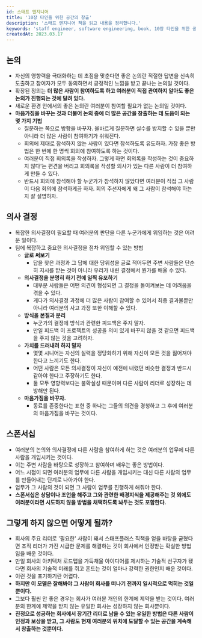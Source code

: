 ```yaml
---
id: 스태프 엔지니어
title: '10장 타인을 위한 공간의 창출'
description: '스태프 엔지니어 책을 읽고 내용을 정리합니다.'
keywords: 'staff engineer, software engineering, book, 10장 타인을 위한 공간의 창출'
createdAt: 2023.03.17
---
```


## 논의

- 자신의 영향력을 극대화하는 데 초점을 맞춘다면 좋은 논의란 적절한 답변을 신속히 도출하고 참여자가 모두 동의하면서 긍정적인 느낌을 받고 끝나는 논의일 것이다.
- 확장된 정의는 **더 많은 사람이 참여하도록 하고 여러분이 직접 관여하지 알아도 좋은 논의가 진행되는 것에 달려 있다.**
- 새로운 환경 안에서의 좋은 논의란 여러분이 참여할 필요가 없는 논의일 것이다.
- **마음가짐을 바꾸는 것과 더불어 논의 중에 더 많은 공간을 창출하는 데 도움이 되는 몇 가지 기법**
  - 질문하는 쪽으로 방향을 바꾸자. 올바르게 질문하면 실수를 방지할 수 있을 뿐만 아니라 더 많은 사람이 참여하기가 쉬워진다.
  - 회의에 제대로 참석하지 않는 사람이 있다면 참석하도록 유도하자. 가장 좋은 방법은 한 번에 한 명씩 회의에 참여하도록 하는 것이다.
  - 여러분이 직접 회의록을 작성하자. 그렇게 하면 회의록을 작성하는 것이 중요하지 않다'는 편견을 버리고 회의록을 작성할 의사가 있는 다른 사람이 더 참여하게 만들 수 있다.
  - 반드시 회의에 참석해야 할 누군가가 참석하지 않았다면 여러분이 직접 그 사람이 다음 회의에 참석하게끔 하자. 회의 주선자에게 왜 그 사람이 참석해야 하는지 잘 설명하자.

## 의사 결정

- 복잡한 의사결정이 필요할 때 여러분의 판단을 다른 누군가에게 위임하는 것은 어려운 일이다.
- 팀에 복잡하고 중요한 의사결정을 점차 위임할 수 있는 방법
  - **글로 써보기**
    - 답을 찾은 과정과 그 답에 대한 당위성을 글로 적어두면 주변 사람들은 단순히 지시를 받는 것이 아니라 우리가 내린 결정에서 뭔가를 배울 수 있다.
  - **의사결정을 분명히 하기 전에 일찍 유포하기**
    - 대부분 사람들은 어떤 의견이 형성되면 그 결정을 돌이켜보는 데 어려움을 겪을 수 있다.
    - 게다가 의사결정 과정에 더 많은 사람이 참여할 수 있어서 최종 결과물뿐만 아니라 여러분의 사고 과정 또한 이해할 수 있다.
  - **방식을 본질과 분리**
    - 누군가의 결정에 방식과 관련한 피드백은 주지 말자.
    - 만일 피드백 이 프로젝트의 성공을 의미 있게 바꾸지 않을 것 같으면 피드백을 주지 않는 것을 고려하자.
  - **가치를 드러내려 하지 말자**
    - 몇몇 시니어는 자신의 실력을 정당화하기 위해 자신이 모든 것을 짊어져야 한다고 느끼기도 한다.
    - 어떤 사람은 모든 의사결정이 자신이 예전에 내렸던 비슷한 결정과 반드시 같아야 한다고 주장하기도 한다.
    - 둘 모두 영향력보다는 불확실성 때문이며 다른 사람이 리더로 성장하는 데 방해만 된다.
  - **마음가짐을 바꾸자.**
    - 동료를 존중한다는 표현 중 하나는 그들의 의견을 경청하고 그 후에 여러분의 마음가짐을 바꾸는 것이다.

## 스폰서십

- 여러분의 논의와 의사결정에 다른 사람을 참여하게 하는 것은 여러분의 업무에 다른 사람을 개입시키는 것이다.
- 이는 주변 사람을 바탕으로 성장하고 참여하며 배우는 좋은 방법이다.
- 어느 시점이 되면 여러분의 업무에 다른 사람을 개입시키는 대신 다른 사람의 업무를 만들어내는 단계로 나아가야 한다.
- 업무가 그 사람의 것이 되면 그 사람이 업무를 진행하게 해줘야 한다.
- **스폰서십은 상담이나 조언을 해주고 그와 관련한 배경지식을 제공해주는 것 외에도 여러분이라면 시도하지 않을 방법을 채택하도록 놔두는 것도 포함한다.**

## 그렇게 하지 않으면 어떻게 될까?

- 회사의 주요 리더로 '필요한' 사람이 돼서 스태프플러스 직책을 얻을 바탕을 굳혔다면 조직 리더가 가진 시급한 문제를 해결하는 것이 회사에서 인정받는 확실한 방법임을 배운 것이다.
- 만일 회사의 아키텍처 로드맵을 가득채울 아이디어를 제시하는 기술적 선구자가 됐다면 회사의 기술적 미래를 쥐고 흔드는 것이 얼마나 강력한 권한인지 배운 것이다.
- 이런 것을 포기하기란 어렵다.
- **하지만 이 모델은 잘해봐야 그 사람이 회사를 떠나기 전까지 일시적으로 먹히는 것일 뿐이다.**
- 그보다 훨씬 안 좋은 경우는 회사가 여러분 개인의 한계에 제약을 받는 것이다. 여러분의 한계에 제약을 받지 않는 유일한 회사는 성장하지 않는 회사뿐이다.
- **진정으로 성공하는 회사에서 장기간 리더로 남을 수 있는 유일한 방법은 다른 사람이 인정과 보상을 받고, 그 사람도 현재 여러분의 위치에 도달할 수 있는 공간을 계속해서 창출하는 것뿐이다.**

